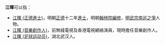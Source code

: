 '''江暉'''可以指：
*[[江暉_(正德進士)|江暉 (正德進士)]]，明朝[[正德_(明朝)|正德]]十二年[[進士|進士]]，明朝[[翰林院|翰林院]][[編修|編修]]，[[明武宗南巡之爭|明武宗南巡之爭]]人物。
*[[江暉_(音樂創作人)|江暉 (音樂創作人)]]，前無綫電視及香港電視網絡演員，現時擔任音樂創作人。
*[[江暉_(足球运动员)|江暉 (足球运动员)]]，湖北武汉人。

{{disambig|H暉|Cat=二字江姓人名消歧義}}
